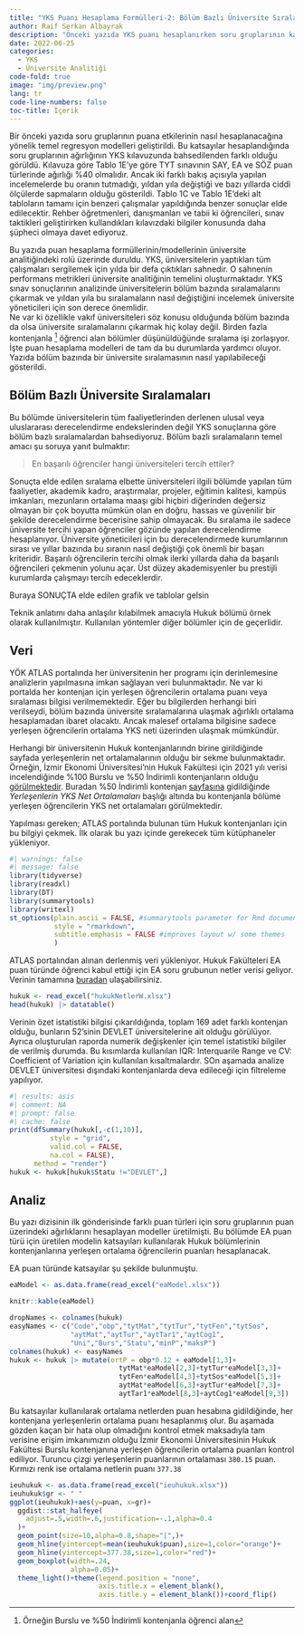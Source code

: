 ```yaml
---
title: "YKS Puanı Hesaplama Formülleri-2: Bölüm Bazlı Üniversite Sıralamaları"
author: Raif Serkan Albayrak
description: "Önceki yazıda YKS puanı hesaplanırken soru gruplarının katsayısını hesaplayan modellerin nasıl kurulacağı gösterildi Bu yazıda ise puan hesaplama bilgisinin üniversite analitiğinde nasıl kullanılabileceği tartışıldı."
date: 2022-06-25
categories:
  - YKS
  - Üniversite Analitiği
code-fold: true
image: "img/preview.png"
lang: tr
code-line-numbers: false
toc-title: İçerik
---
```



Bir önceki yazıda soru gruplarının puana etkilerinin nasıl hesaplanacağına yönelik temel regresyon modelleri geliştirildi. Bu katsayılar hesaplandığında soru gruplarının ağırlığının YKS kılavuzunda bahsedilenden farklı olduğu görüldü. Kılavuza göre Tablo 1E'ye göre TYT sınavının SAY, EA ve SÖZ puan türlerinde ağırlığı %40 olmalıdır. Ancak iki farklı bakış açısıyla yapılan incelemelerde bu oranın tutmadığı, yıldan yıla değiştiği ve bazı yıllarda ciddi ölçülerde sapmaların olduğu gösterildi. Tablo 1C ve Tablo 1E'deki alt tabloların tamamı için benzeri çalışmalar yapıldığında benzer sonuçlar elde edilecektir. Rehber öğretmenleri, danışmanları ve tabii ki öğrencileri, sınav taktikleri geliştirirken kullandıkları kılavızdaki bilgiler konusunda daha şüpheci olmaya davet ediyoruz.    

Bu yazıda puan hesaplama formüllerinin/modellerinin üniversite analitiğindeki rolü üzerinde duruldu. YKS, üniversitelerin yaptıkları tüm çalışmaları sergilemek için yılda bir defa çıktıkları sahnedir. O sahnenin performans metrikleri üniversite analitiğinin temelini oluşturmaktadır. YKS sınav sonuçlarının analizinde üniversitelerin bölüm bazında sıralamalarını çıkarmak ve yıldan yıla bu sıralamaların nasıl değiştiğini incelemek üniversite yöneticileri için son derece önemlidir.     
Ne var ki özellikle vakıf üniversiteleri söz konusu olduğunda bölüm bazında da olsa üniversite sıralamalarını çıkarmak hiç kolay değil. Birden fazla kontenjanla [^1] öğrenci alan bölümler düşünüldüğünde sıralama işi zorlaşıyor. İşte puan hesaplama modelleri de tam da bu durumlarda yardımcı oluyor. Yazıda bölüm bazında bir üniversite sıralamasının nasıl yapılabileceği gösterildi.


[^1]: Örneğin Burslu ve %50 İndirimli kontenjanla öğrenci alan


## Bölüm Bazlı Üniversite Sıralamaları

Bu bölümde üniversitelerin tüm faaliyetlerinden derlenen ulusal veya uluslararası derecelendirme endekslerinden değil YKS sonuçlarına göre bölüm bazlı sıralamalardan bahsediyoruz. Bölüm bazlı sıralamaların temel amacı şu soruya yanıt bulmaktır:     

> En başarılı öğrenciler hangi üniversiteleri tercih ettiler?    

Sonuçta elde edilen sıralama elbette üniversiteleri ilgili bölümde yapılan tüm faaliyetler, akademik kadro, araştırmalar, projeler, eğitimin kalitesi, kampüs imkanları, mezunların ortalama maaşı gibi hiçbiri diğerinden değersiz olmayan bir çok boyutta mümkün olan en doğru, hassas ve güvenilir bir şekilde derecelendirme becerisine sahip olmayacak. Bu sıralama ile sadece üniversite tercihi yapan öğrenciler gözünde yapılan derecelendirme hesaplanıyor. Üniversite yöneticileri için bu derecelendirmede kurumlarının sırası ve yıllar bazında bu sıranın nasıl değiştiği çok önemli bir başarı kriteridir. Başarılı öğrencilerin tercihi olmak ilerki yıllarda daha da başarılı öğrencileri çekmenin yolunu açar. Üst düzey akademisyenler bu prestijli kurumlarda çalışmayı tercih edeceklerdir.   

Buraya SONUÇTA elde edilen grafik ve tablolar gelsin

Teknik anlatımı daha anlaşılır kılabilmek amacıyla Hukuk bölümü örnek olarak kullanılmıştır. Kullanılan yöntemler diğer bölümler için de geçerlidir.   

## Veri

YÖK ATLAS portalında her üniversitenin her programı için derinlemesine analizlerin yapılmasına imkan sağlayan veri bulunmaktadır. Ne var ki portalda her kontenjan için yerleşen öğrencilerin ortalama puanı veya sıralaması bilgisi verilmemektedir. Eğer bu bilgilerden herhangi biri verilseydi, bölüm bazında üniversite sıralamalarına ulaşmak ağırlıklı ortalama hesaplamadan ibaret olacaktı. Ancak malesef ortalama bilgisine sadece yerleşen öğrencilerin ortalama YKS neti üzerinden ulaşmak mümkündür.      


Herhangi bir üniversitenin Hukuk kontenjanlarındn birine girildiğinde sayfada yerleşenlerin net ortalamalarının olduğu bir sekme bulunmaktadır. Örneğin, İzmir Ekonomi Üniversitesi'nin Hukuk Fakültesi için 2021 yılı verisi incelendiğinde %100 Burslu ve %50 İndirimli kontenjanların olduğu [görülmektedir](https://yokatlas.yok.gov.tr/lisans-univ.php?u=2035). Buradan %50 İndirimli kontenjan [sayfasına](https://yokatlas.yok.gov.tr/lisans.php?y=203510807) gidildiğinde *Yerleşenlerin YKS Net Ortalamaları* başlığı altında bu kontenjanla bölüme yerleşen öğrencilerin YKS net ortalamaları görülmektedir.   

Yapılması gereken; ATLAS portalında bulunan tüm Hukuk kontenjanları için bu bilgiyi çekmek. İlk  olarak bu yazı içinde gerekecek tüm kütüphaneler yükleniyor.

```r
#| warnings: false
#| message: false
library(tidyverse)
library(readxl)
library(DT)
library(summarytools)
library(writexl)
st_options(plain.ascii = FALSE, #summarytools parameter for Rmd documents
           style = "rmarkdown",
           subtitle.emphasis = FALSE #improves layout w/ some themes
           )
```

ATLAS portalından alınan derlenmiş veri yükleniyor.  Hukuk Fakülteleri EA puan türünde öğrenci kabul ettiği için EA soru grubunun netler verisi geliyor. Verinin tamamına [buradan](https://github.com/SerkanAlbayrak/d3/raw/master/content/posts/06_2022_yks_puan_hesaplama2/hukukNetlerW.xlsx) ulaşabilirsiniz.  

```r
hukuk <- read_excel("hukukNetlerW.xlsx")
head(hukuk) |> datatable()

```
Verinin özet istatistiki bilgisi çıkarıldığında, toplam 169 adet farklı kontenjan olduğu, bunların 52'sinin DEVLET üniversitelerine ait olduğu görülüyor. Ayrıca oluşturulan raporda numerik değişkenler için temel istatistiki bilgiler de verilmiş durumda. Bu kısımlarda kullanılan IQR: Interquarile Range ve CV: Coefficient of Variation için kullanılan kısaltmalardır. SOn aşamada analize DEVLET üniversitesi dışındaki kontenjanlarda deva edileceği için filtreleme yapılıyor.

```r
#| results: asis
#| comment: NA
#| prompt: false
#| cache: false
print(dfSummary(hukuk[,-c(1,10)],
          style = "grid",
          valid.col = FALSE,
          na.col = FALSE),
      method = "render")
hukuk <- hukuk[hukuk$Statu !="DEVLET",]
```

## Analiz

Bu yazı dizisinin ilk gönderisinde farklı puan türleri için soru gruplarının puan üzerindeki ağırlıklarını hesaplayan modeller üretilmişti. Bu bölümde EA puan türü için üretilen modelin katsayıları kullanılarak Hukuk bölümlerinin kontenjanlarına yerleşen ortalama öğrencilerin puanları hesaplanacak.    

EA puan türünde katsayılar şu şekilde bulunmuştu.

```r
eaModel <- as.data.frame(read_excel("eaModel.xlsx"))

knitr::kable(eaModel)

dropNames <- colnames(hukuk)
easyNames <- c("Code","obp","tytMat","tytTur","tytFen","tytSos",
               "aytMat","aytTur","aytTar1","aytCog1",
               "Uni","Burs","Statu","minP","maksP")
colnames(hukuk) <- easyNames
hukuk <- hukuk |> mutate(ortP = obp*0.12 + eaModel[1,3]+
                           tytMat*eaModel[2,3]+tytTur*eaModel[3,3]+
                           tytFen*eaModel[4,3]+tytSos*eaModel[5,3]+
                           aytMat*eaModel[6,3]+aytTur*eaModel[7,3]+
                           aytTar1*eaModel[8,3]+aytCog1*eaModel[9,3])
```

Bu katsayılar kullanılarak ortalama netlerden puan hesabına gidildiğinde, her kontenjana yerleşenlerin ortalama puanı hesaplanmış olur. Bu aşamada gözden kaçan bir hata olup olmadığını kontrol etmek maksadıyla tam verisine erişim imkanımızın olduğu İzmir Ekonomi Üniversitesinin Hukuk Fakültesi Burslu kontenjanına yerleşen öğrencilerin ortalama puanları kontrol ediliyor. Turuncu çizgi yerleşenlerin puanlarının ortalaması `380.15` puan. Kırmızı renk ise ortalama netlerin puanı `377.38`

```r
ieuhukuk <- as.data.frame(read_excel("ieuhukuk.xlsx"))
ieuhukuk$gr <- " "
ggplot(ieuhukuk)+aes(y=puan, x=gr)+
  ggdist::stat_halfeye(
    adjust=.5,width=.6,justification=-.1,alpha=0.4
  )+
  geom_point(size=10,alpha=0.8,shape="|",)+
  geom_hline(yintercept=mean(ieuhukuk$puan),size=1,color="orange")+
  geom_hline(yintercept=377.38,size=1,color="red")+
  geom_boxplot(width=.24,
               alpha=0.05)+
  theme_light()+theme(legend.position = "none",
                      axis.title.x = element_blank(),
                      axis.title.y = element_blank())+coord_flip()
```







